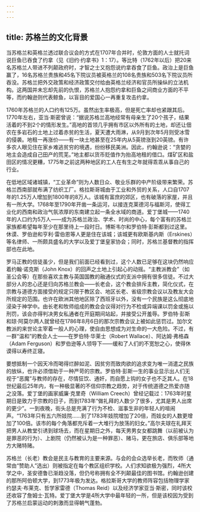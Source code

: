 ```yaml
---
---
---
```

title: 苏格兰的文化背景
---




当苏格兰和英格兰透过联合议会的方式在1707年合并时，伦敦方面的人士就托词说巨鱼已吞食了约拿（见《旧约·约拿书》1：17）。等比特（1762年以后）把20来名苏格兰人带进不列颠政府时，才智之士又抱怨说约拿吞食了巨鱼。政治上是巨鱼赢了，16名苏格兰贵族和45名下院议员被英格兰的108名贵族和503名下院议员所吞没。苏格兰把外交政策和经济政策交付给由英格兰经济和官员所操纵的立法机构。这两国并未忘却先前的仇恨，苏格兰人抱怨约拿和巨鱼之间商业方面的不平等，而约翰逊则代表鲸鱼，以盲目的爱国心一再重复攻击约拿。

1760年苏格兰的人口约有125万。虽然出生率极高，但是死亡率却也紧跟其后。1770年左右，亚当·斯密曾说：“据说苏格兰高地经常有母亲生了20个孩子，结果活着的不到2个的情形发生。”高地的首领几乎拥有市区以外所有的土地，却还让佃农在多岩石的土地上过着赤贫的生活，夏天遭大雨淋，从9月到次年5月则受冰雪的侵袭。地租一再涨价——有一块土地甚至在25年内从5英镑涨到20英镑。有许多农人眼见住在家乡难逃贫穷的境遇，纷纷移民美洲。因此，约翰逊说：“贪婪的地主会造成自己田产的荒芜。”地主都以货币贬值作为抬高地租的借口。煤矿区和盐田区的情况更糟，1775年之前这两种地区的工人在有生之年就得乖乖从事自己的行业。

在低地区域诸城镇，“工业革命”则为人数日众、敬业乐群的中产阶级带来繁荣。苏格兰西南部就布满了纺织工厂。格拉斯哥城由于工业和外贸的关系，人口自1707年的1.25万人增加到1800年的8万人。该城有富庶的郊区，也有破落的家屋，并且有一所大学。1768年至1790年开凿一条运河，以接连克莱德河与福斯河，使得工业化的西南和政治气氛浓厚的东南建立起一条全水域的商道。爱丁堡城——1740年的人口约为5万人——成为苏格兰政治、学术、时尚的中心，每个富有的苏格兰家族都希望每年至少在那里待上一段时日。博斯韦尔和罗伯特·彭斯都到过这里。休谟、罗伯逊和亨利·雷伯恩等人更是住在该城；该城更有欧斯基内斯（Erskines）等名律师、一所颇具盛名的大学以及爱丁堡皇家协会；同时，苏格兰基督教的指挥部也在此地。

罗马正教的信徒虽少，但是我们前面已经看到过，这个人数已足够在这块仍然响应着约翰·诺克斯（John Knox）的回声之土地上引起心的动摇。“主教派教会”（如圣公会等）在那些喜欢主教与英国国教的融通仪式的支派中拥有很多信徒。不过大部分人的忠心还是归向苏格兰教会——长老会，这个教会排斥主教，简化仪式，在宗教与道德方面接受的规定只限于教区会、地区长老、省级宗教会议以及教友大会所规定的范围。也许在欧洲其他地区除了西班牙以外，没有一个民族是这么彻底地浸染于神学中。由长老和牧师组成的教会会议得对行为不检或异端课以罚金或施以刑罚，该会亦得判决男女私通者在开庭期间站起，并接受公开羞辱。罗伯特·彭斯和琼·阿莫尔两人就曾经在1786年8月6日的那次宗教会议上被如此惩罚过。加尔文教派的来世论主宰着一般人的心理，使自由思想成为对生命的一大危险。不过，有一群“温和”的教会人士——在罗伯特·华莱士（Robert Wallace）、阿达姆·弗格森（Adam Ferguson）和罗伯逊等人领导下——缓和了人们的不宽恕之心，使得休谟得以寿终正寝。

要想抵制一个因天冷而喝得烂醉如泥、因贫穷而致肉欲的追求变为唯一消遣之民族的放纵，也许必须借助于一种严苛的宗教。罗伯特·彭斯一生的事业显示出人们无视于“恶魔”与教师的存在，尽情狂饮、通奸，而自愿上钩的女子也不乏其人。在18世纪最后25年内，有一种极显著的不信仰宗教之趋势，对于传统道德之热爱亦随之没落。爱丁堡的画家威廉·克里奇（William Creech）曾经记载过：1763年时星期日是致力于宗教的日子，而到1783年“做礼拜的人数少了很多，尤其是男人出席的更少”。一到夜晚，街头总是充满了行为不检、滋事生非的年轻人的喧闹声。“1763年只有五六所妓院……到了1783年妓院增加了20倍，而妓女的人数更增加了100倍。该市的每个角落都充斥着一大堆行为放荡的妇女。”高尔夫球在礼拜天把男人从教堂引诱到球场去，而在星期日之外，每天男男女女都跳舞（以前被认为是罪恶的行为）、上剧院（仍然被认为是一种罪恶）、赌马，更在旅店、俱乐部等地方大赌特赌。

苏格兰（长老）教会是民主与教育的主要来源。与会的会众选举长老，而牧师（通常由“赞助人”选出）则被指定在每个教区组织学校。人们求知欲极为强烈，4所大学之中，圣安德鲁已渐趋没落，但仍号称拥有全不列颠最佳的图书馆。约翰逊创建的那所阿伯顿大学，到1773年极为发达。格拉斯哥大学的教师阵容包括物理学家约瑟夫·布莱克、哲学家雷德（Thomas Reid）以及经济学家亚当·斯密，同时该校还收容了詹姆士·瓦特。爱丁堡大学是4所大学中最年轻的一所，但是该校因为受到了苏格兰启蒙运动的刺激而显得朝气蓬勃。